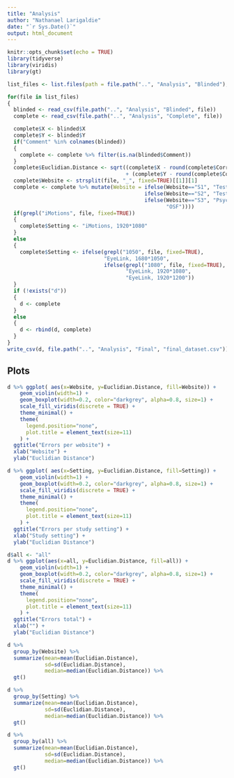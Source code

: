 ```yaml
---
title: "Analysis"
author: "Nathanael Larigaldie"
date: "`r Sys.Date()`"
output: html_document
---
```


```r
knitr::opts_chunk$set(echo = TRUE)
library(tidyverse)
library(viridis)
library(gt)
```

```r
list_files <- list.files(path = file.path("..", "Analysis", "Blinded"), pattern = "*.csv$")

for(file in list_files)
{
  blinded <- read_csv(file.path("..", "Analysis", "Blinded", file))
  complete <- read_csv(file.path("..", "Analysis", "Complete", file))

  complete$X <- blinded$X
  complete$Y <- blinded$Y
  if("Comment" %in% colnames(blinded))
  {
    complete <- complete %>% filter(is.na(blinded$Comment)) 
  }
  complete$Euclidian.Distance <- sqrt((complete$X - round(complete$Corrected.Fixation.X))**2
                                      + (complete$Y - round(complete$Corrected.Fixation.Y))**2)
  complete$Website <- strsplit(file, "_", fixed=TRUE)[[1]][1]
  complete <- complete %>% mutate(Website = ifelse(Website=="S1", "Test page 1",
                                            ifelse(Website=="S2", "Test page 2",
                                            ifelse(Website=="S3", "PsychoPy",
                                                   "OSF"))))
  if(grepl("iMotions", file, fixed=TRUE))
  {
    complete$Setting <- "iMotions, 1920*1080"
  }
  else
  {
    complete$Setting <- ifelse(grepl("1050", file, fixed=TRUE),
                               "EyeLink, 1680*1050",
                               ifelse(grepl("1080", file, fixed=TRUE),
                                      "EyeLink, 1920*1080",
                                      "EyeLink, 1920*1200"))
  }
  if (!exists("d"))
  {
    d <- complete
  }
  else
  {
    d <- rbind(d, complete)
  }
}
write_csv(d, file.path("..", "Analysis", "Final", "final_dataset.csv"))
```

## Plots

```r
d %>% ggplot( aes(x=Website, y=Euclidian.Distance, fill=Website)) +
    geom_violin(width=1) +
    geom_boxplot(width=0.2, color="darkgrey", alpha=0.8, size=1) +
    scale_fill_viridis(discrete = TRUE) +
    theme_minimal() +
    theme(
      legend.position="none",
      plot.title = element_text(size=11)
    ) +
  ggtitle("Errors per website") +
  xlab("Website") +
  ylab("Euclidian Distance")

d %>% ggplot( aes(x=Setting, y=Euclidian.Distance, fill=Setting)) +
    geom_violin(width=1) +
    geom_boxplot(width=0.2, color="darkgrey", alpha=0.8, size=1) +
    scale_fill_viridis(discrete = TRUE) +
    theme_minimal() +
    theme(
      legend.position="none",
      plot.title = element_text(size=11)
    ) +
  ggtitle("Errors per study setting") +
  xlab("Study setting") +
  ylab("Euclidian Distance")

d$all <- "all"
d %>% ggplot(aes(x=all, y=Euclidian.Distance, fill=all)) +
    geom_violin(width=1) +
    geom_boxplot(width=0.2, color="darkgrey", alpha=0.8, size=1) +
    scale_fill_viridis(discrete = TRUE) +
    theme_minimal() +
    theme(
      legend.position="none",
      plot.title = element_text(size=11)
    ) +
  ggtitle("Errors total") +
  xlab("") +
  ylab("Euclidian Distance")

d %>%
  group_by(Website) %>%
  summarize(mean=mean(Euclidian.Distance), 
            sd=sd(Euclidian.Distance),
            median=median(Euclidian.Distance)) %>%
  gt()

d %>%
  group_by(Setting) %>%
  summarize(mean=mean(Euclidian.Distance), 
            sd=sd(Euclidian.Distance),
            median=median(Euclidian.Distance)) %>%
  gt()

d %>%
  group_by(all) %>%
  summarize(mean=mean(Euclidian.Distance), 
            sd=sd(Euclidian.Distance),
            median=median(Euclidian.Distance)) %>%
  gt()
```
